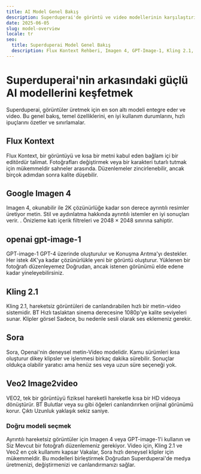 ```yaml
---
title: AI Model Genel Bakış
description: Superduperai'de görüntü ve video modellerinin karşılaştırılması
date: 2025-06-05
slug: model-overview
locale: tr
seo:
  title: Superduperai Model Genel Bakış
  description: Flux Kontext Rehberi, Imagen 4, GPT-Image-1, Kling 2.1, Sora ve Veo2
---
```


# Superduperai'nin arkasındaki güçlü AI modellerini keşfetmek

Superduperai, görüntüler üretmek için en son altı modeli entegre eder ve
video. Bu genel bakış, temel özelliklerini, en iyi kullanım durumlarını, hızlı ipuçlarını özetler
ve sınırlamalar.

## Flux Kontext

Flux Kontext, bir görüntüyü ve kısa bir metni kabul eden bağlam içi bir editördür
talimat. Fotoğrafları değiştirmek veya bir karakteri tutarlı tutmak için mükemmeldir
sahneler arasında. Düzenlemeler zincirlenebilir, ancak birçok adımdan sonra kalite düşebilir.

## Google Imagen 4

Imagen 4, okunabilir ile 2K çözünürlüğe kadar son derece ayrıntılı resimler üretiyor
metin. Stil ve aydınlatma hakkında ayrıntılı istemler en iyi sonuçları verir. .
Önizleme katı içerik filtreleri ve 2048 × 2048 sınırına sahiptir.

## openai gpt-image-1

GPT-image-1 GPT-4 üzerinde oluşturulur ve Konuşma Arıtma'yı destekler. Her istek
4K'ya kadar çözünürlükle yeni bir görüntü oluşturur. Yüklenen bir fotoğrafı düzenleyemez
Doğrudan, ancak istenen görünümü elde edene kadar yineleyebilirsiniz.

## Kling 2.1

Kling 2.1, hareketsiz görüntüleri de canlandırabilen hızlı bir metin-video sistemidir. BT
Hızlı taslaktan sinema derecesine 1080p'ye kalite seviyeleri sunar. Klipler görsel
Sadece, bu nedenle sesli olarak ses eklemeniz gerekir.

## Sora

Sora, Openai'nin deneysel metin-Video modelidir. Kamu sürümleri kısa oluşturur
dikey klipsler ve işlenmesi birkaç dakika sürebilir. Sonuçlar oldukça olabilir
yaratıcı ama henüz ses veya uzun süre seçeneği yok.

## Veo2 Image2video

VEO2, tek bir görüntüyü fiziksel hareketli hareketle kısa bir HD videoya dönüştürür. BT
Bulutlar veya su gibi öğeleri canlandırırken orijinal görünümü korur. Çıktı
Uzunluk yaklaşık sekiz saniye.

### Doğru modeli seçmek

Ayrıntılı hareketsiz görüntüler için Imagen 4 veya GPT-image-1'i kullanın ve Siz
Mevcut bir fotoğrafı düzenlemeniz gerekiyor. Video için, Kling 2.1 ve Veo2 en çok kullanımı kapsar
Vakalar, Sora hızlı deneysel klipler için mükemmeldir. Bu modelleri birleştirmek
Doğrudan Superduperai'de medya üretmenizi, değiştirmenizi ve canlandırmanızı sağlar.
